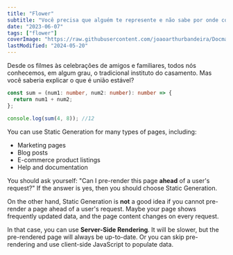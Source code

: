 ```yaml
---
title: "Flower"
subtitle: "Você precisa que alguém te represente e não sabe por onde começar? Nós selecionamos algumas dicas para te ajudar a entender de uma vez o que é procuração pública e como ela funciona."
date: "2023-06-07"
tags: ["flower"]
coverImage: "https://raw.githubusercontent.com/joaoarthurbandeira/DocmaBlogPosts/main/images/flower.jpeg"
lastModified: "2024-05-20"
---
```


Desde os filmes às celebrações de amigos e familiares, todos nós conhecemos, em algum grau, o tradicional instituto do casamento. Mas você saberia explicar o que é união estável?

```ts
const sum = (num1: number, num2: number): number => {
  return num1 + num2;
};

console.log(sum(4, 8)); //12
```

You can use Static Generation for many types of pages, including:

- Marketing pages
- Blog posts
- E-commerce product listings
- Help and documentation

You should ask yourself: "Can I pre-render this page **ahead** of a user's request?" If the answer is yes, then you should choose Static Generation.

<CustomImage
  src="https://raw.githubusercontent.com/joaoarthurbandeira/DocmaBlogPosts/main/images/NextLevel1.png"
  alt="Warning: Next Level Ahead"
/>

On the other hand, Static Generation is **not** a good idea if you cannot pre-render a page ahead of a user's request. Maybe your page shows frequently updated data, and the page content changes on every request.

In that case, you can use **Server-Side Rendering**. It will be slower, but the pre-rendered page will always be up-to-date. Or you can skip pre-rendering and use client-side JavaScript to populate data.
